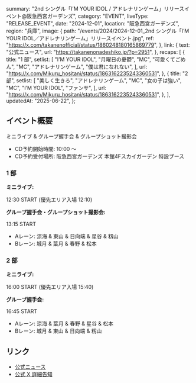   summary: "2nd シングル「I’M YOUR IDOL / アドレナリンゲーム」リリースイベント@阪急西宮ガーデンズ",
  category: "EVENT",
  liveType: "RELEASE_EVENT",
  date: "2024-12-01",
  location: "阪急西宮ガーデンズ",
  region: "兵庫",
  image: {
    path: "/events/2024/2024-12-01_2nd シングル「I’M YOUR IDOL／アドレナリンゲーム」リリースイベント.jpg",
    ref: "https://x.com/takanenofficial/status/1860248180165869779",
  },
  link: {
    text: "公式ニュース",
    url: "https://takanenonadeshiko.jp/?p=2951",
  },
  recaps: [
    {
      title: "1 部",
      setlist: [
        "I’M YOUR IDOL",
        "月曜日の憂鬱",
        "MC",
        "可愛くてごめん",
        "MC",
        "アドレナリンゲーム",
        "僕は君になれない",
      ],
      url: "https://x.com/Mikuru_hositani/status/1863162235243360531",
    },
    {
      title: "2 部",
      setlist: [
        "美しく生きろ",
        "アドレナリンゲーム",
        "MC",
        "女の子は強い",
        "MC",
        "I’M YOUR IDOL",
        "ファンサ",
      ],
      url: "https://x.com/Mikuru_hositani/status/1863162235243360531",
    },
  ],
  updatedAt: "2025-06-22",
};

## イベント概要

ミニライブ & グループ握手会 & グループショット撮影会

- CD予約開始時間: 10:00 〜
- CD予約受付場所: 阪急西宮ガーデンズ 本館4Fスカイガーデン 特設ブース

### 1 部

**ミニライブ:**

12:30 START (優先エリア入場 12:10)

**グループ握手会・グループショット撮影会:**

13:15 START

- Aレーン: 涼海 & 東山 & 日向端 & 星谷 & 籾山
- Bレーン: 城月 & 葉月 & 春野 & 松本

### 2 部

**ミニライブ:**

16:00 START (優先エリア入場 15:40)

**グループ握手会:**

16:45 START

- Aレーン: 涼海 & 葉月 & 春野 & 星谷 & 松本
- Bレーン: 城月 & 東山 & 日向端 & 籾山

## リンク

- [公式ニュース](https://takanenonadeshiko.jp/?p=2951)
- [公式 X 詳細告知](https://x.com/takanenofficial/status/1860172462383841735)
